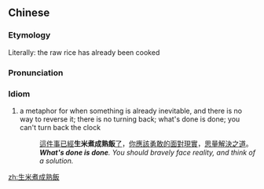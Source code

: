 {{also|生米煮成熟饭}}
==Chinese==
{{zh-forms|s=生米煮成熟饭}}

===Etymology===
Literally: the raw rice has already been cooked

===Pronunciation===
{{zh-pron
|m=shēng mǐ zhǔ chéng 熟 fàn
|cat=id
}}

===Idiom===
{{zh-idiom}}

# a metaphor for when something is already inevitable, and there is no way to reverse it; there is no turning back; what's done is done; you can't turn back the clock
#: [[這]][[件]][[事]][[已經]]'''生米煮成熟飯'''[[了]]，[[你]][[應該]][[勇敢]][[的]][[面對]][[現實]]，[[思量]][[解決]][[之]][[道]]。
#: '''''What's done is done'''. You should bravely face reality, and think of a solution.''

[[zh:生米煮成熟飯]]